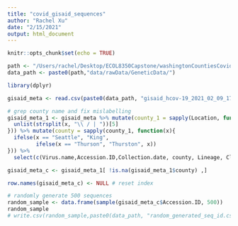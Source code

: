 ```yaml
---
title: "covid_gisaid_sequences"
author: "Rachel Xu"
date: "2/15/2021"
output: html_document
---
```


```r
knitr::opts_chunk$set(echo = TRUE)

```

```r
path <- "/Users/rachel/Desktop/ECOL8350Capstone/washingtonCountiesCovid19/"
data_path <- paste0(path,"data/rawData/GeneticData/")

library(dplyr)

```

```r
gisaid_meta <- read.csv(paste0(data_path, "gisaid_hcov-19_2021_02_09_17.tsv"), sep="\t")

# grep county name and fix mislabelling 
gisaid_meta_1 <- gisaid_meta %>% mutate(county_1 = sapply(Location, function(x){
  unlist(strsplit(x, "\\ / | "))[5] 
})) %>% mutate(county = sapply(county_1, function(x){
  ifelse(x == "Seattle", "King", 
         ifelse(x == "Thurson", "Thurston", x))
})) %>%
  select(c(Virus.name,Accession.ID,Collection.date, county, Lineage, Clade)) 

gisaid_meta_c <- gisaid_meta_1[ !is.na(gisaid_meta_1$county) ,]

row.names(gisaid_meta_c) <- NULL # reset index

# randomly generate 500 sequences
random_sample <- data.frame(sample(gisaid_meta_c$Accession.ID, 500))
random_sample
# write.csv(random_sample,paste0(data_path, "random_generated_seq_id.csv"), row.names = FALSE, col.names = FALSE)
```